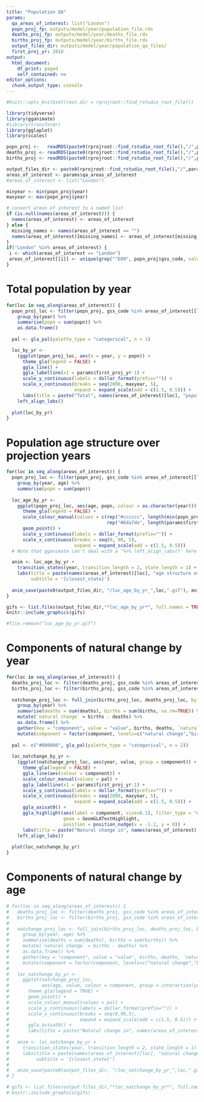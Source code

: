 ```yaml
---
title: "Population QA"
params:
  qa_areas_of_interest: list("London")
  popn_proj_fp: outputs/model/year/population_file.rds
  deaths_proj_fp: outputs/model/year/deaths_file.rds
  births_proj_fp: outputs/model/year/births_file.rds
  output_files_dir: outputs/model/year/population_qa_files/
  first_proj_yr: 2018
output:
  html_document:
    df_print: paged
    self_contained: no
editor_options: 
  chunk_output_type: console
---
```


```r

#knitr::opts_knit$set(root.dir = rprojroot::find_rstudio_root_file())

```

```r
library(tidyverse)
library(gganimate)
#library(transformr)
library(gglaplot)
library(scales)
```

```r
popn_proj <-   readRDS(paste0(rprojroot::find_rstudio_root_file(),"/",params$popn_proj_fp))
deaths_proj <- readRDS(paste0(rprojroot::find_rstudio_root_file(),"/",params$deaths_proj_fp))
births_proj <- readRDS(paste0(rprojroot::find_rstudio_root_file(),"/",params$births_proj_fp))

output_files_dir <- paste0(rprojroot::find_rstudio_root_file(),"/",params$output_files_dir)
areas_of_interest <- params$qa_areas_of_interest
#areas_of_interest <- list("London")

minyear <- min(popn_proj$year)
maxyear <- max(popn_proj$year)

# convert areas of interest to a named list
if (is.null(names(areas_of_interest))) {
  names(areas_of_interest) <- areas_of_interest
} else {
  missing_names <- names(areas_of_interest == "")
  names(areas_of_interest)[missing_names] <- areas_of_interest[missing_names]
}
if("London" %in% areas_of_interest) {
 i <- which(areas_of_interest == "London")
 areas_of_interest[[i]] <- unique(grep("^E09", popn_proj$gss_code, value=TRUE))
}
```

# Total population by year
```r
for(loc in seq_along(areas_of_interest)) {
  popn_proj_loc <- filter(popn_proj, gss_code %in% areas_of_interest[[loc]]) %>%
    group_by(year) %>%
    summarise(popn = sum(popn)) %>%
    as.data.frame()
  
  pal <- gla_pal(palette_type = "categorical", n = 1)

  loc_by_yr <- 
    (ggplot(popn_proj_loc, aes(x = year, y = popn)) +
      theme_gla(legend = FALSE) +
      ggla_line() +
      ggla_labelline(x1 = params$first_proj_yr-1) +
      scale_y_continuous(labels = dollar_format(prefix="")) +
      scale_x_continuous(breaks = seq(2000, maxyear, 5),
                         expand = expand_scale(add = c(1.5, 0.5))) +
      labs(title = paste("Total", names(areas_of_interest)[loc], "population by year"))) %>%
    left_align_labs()
  
  plot(loc_by_yr)
}
```

# Population age structure over projection years
```r
for(loc in seq_along(areas_of_interest)) {
  popn_proj_loc <- filter(popn_proj, gss_code %in% areas_of_interest[[loc]]) %>%
    group_by(year, age) %>%
    summarise(popn = sum(popn))
  
  loc_age_by_yr <- 
    ggplot(popn_proj_loc, aes(age, popn, colour = as.character(year))) +
      theme_gla(legend = FALSE) +
      scale_colour_manual(values = c(rep("#cccccc", length(min(popn_proj_loc$year):(params$first_proj_yr-1))),
                                     rep("#6da7de", length(params$first_proj_yr:max(popn_proj_loc$year))))) +
      geom_point() +
      scale_y_continuous(labels = dollar_format(prefix="")) +
      scale_x_continuous(breaks = seq(0, 90, 5),
                         expand = expand_scale(add = c(1.5, 0.5)))
  # Note that gganimate can't deal with a '%>% left_align_labs()' here

  anim <- loc_age_by_yr +
    transition_states(year, transition_length = 2, state_length = 1) +
    labs(title = paste(names(areas_of_interest)[loc], "age structure over projection years"),
         subtitle = '{closest_state}')
  
  anim_save(paste0(output_files_dir, "/loc_age_by_yr_",loc,".gif"), anim)
}
```

```r
gifs <- list.files(output_files_dir,"*loc_age_by_yr*", full.names = TRUE)
knitr::include_graphics(gifs)
```


```r
#file.remove("loc_age_by_yr.gif")
```

# Components of natural change by year
```r
for(loc in seq_along(areas_of_interest)) {
  deaths_proj_loc <- filter(deaths_proj, gss_code %in% areas_of_interest[[loc]])
  births_proj_loc <- filter(births_proj, gss_code %in% areas_of_interest[[loc]])
  
  natchange_proj_loc <- full_join(births_proj_loc, deaths_proj_loc, by = c("gss_code", "sex", "age", "year")) %>%
    group_by(year) %>%
    summarise(deaths = sum(deaths), births = sum(births, na.rm=TRUE)) %>%
    mutate(`natural change` = births - deaths) %>%
    as.data.frame() %>%
    gather(key = "component", value = "value", births, deaths, `natural change`) %>%
    mutate(component = factor(component, levels=c("natural change","births","deaths")))
  
  pal <- c("#000000", gla_pal(palette_type = "categorical", n = 2))
  
  loc_natchange_by_yr <- 
    (ggplot(natchange_proj_loc, aes(year, value, group = component)) +
      theme_gla(legend = FALSE) +
      ggla_line(aes(colour = component)) +
      scale_colour_manual(values = pal) +
      ggla_labelline(x1 = params$first_proj_yr-1) +
      scale_y_continuous(labels = dollar_format(prefix="")) +
      scale_x_continuous(breaks = seq(2000, maxyear, 5),
                         expand = expand_scale(add = c(1.5, 0.5))) +
      ggla_axisat0() +
      ggla_highlight(aes(label = component, size=0.1), filter_type = "end",
                     geom = GeomGLATextHighlight, 
                     position = position_nudge(x = -1.2, y = 0)) +
      labs(title = paste("Natural change in", names(areas_of_interest)[loc], "by year"))) %>%
    left_align_labs()
  
  plot(loc_natchange_by_yr)
}
```

# Components of natural change by age
```r
# for(loc in seq_along(areas_of_interest)) {
#   deaths_proj_loc <- filter(deaths_proj, gss_code %in% areas_of_interest[[loc]])
#   births_proj_loc <- filter(births_proj, gss_code %in% areas_of_interest[[loc]])
#   
#   natchange_proj_loc <- full_join(births_proj_loc, deaths_proj_loc, by = c("gss_code", "sex", "age", "year")) %>%
#     group_by(year, age) %>%
#     summarise(deaths = sum(deaths), births = sum(births)) %>%
#     mutate(`natural change` = births - deaths) %>%
#     as.data.frame() %>%
#     gather(key = "component", value = "value", births, deaths, `natural change`) %>%
#     mutate(component = factor(component, levels=c("natural change","births","deaths")))
# 
#   loc_natchange_by_yr <- 
#     ggplot(natchange_proj_loc,
#            aes(age, value, colour = component, group = interaction(year, component))) +
#       theme_gla(legend = TRUE) +
#       geom_point() +
#       scale_colour_manual(values = pal) +
#       scale_y_continuous(labels = dollar_format(prefix="")) +
#       scale_x_continuous(breaks = seq(0,90,5),
#                          expand = expand_scale(add = c(1.5, 0.5))) +
#       ggla_axisat0() +
#       labs(title = paste("Natural change in", names(areas_of_interest)[loc], "by year"))
# 
#   anim <- loc_natchange_by_yr +
#     transition_states(year, transition_length = 2, state_length = 1) +
#     labs(title = paste(names(areas_of_interest)[loc], "natural change"),
#          subtitle = '{closest_state}')
#   
#   anim_save(paste0(output_files_dir, "/loc_natchange_by_yr_",loc,".gif"), anim)
# }
```

```r
# gifs <- list.files(output_files_dir,"*loc_natchange_by_yr*", full.names = TRUE)
# knitr::include_graphics(gifs)
```
